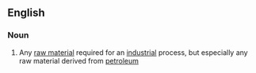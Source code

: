 ==English==

===Noun===
{{wikipedia}}
{{en-noun}}

# Any [[raw material]] required for an [[industrial]] process, but especially any raw material derived from [[petroleum]]